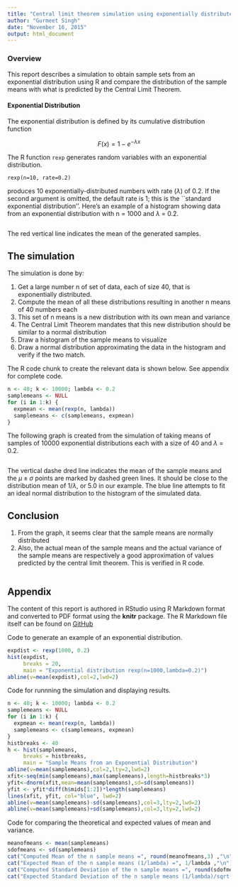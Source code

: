 ```yaml
---
title: "Central limit theorem simulation using exponentially distributed samples"
author: "Gurmeet Singh"
date: "November 16, 2015"
output: html_document
---
```

  
### Overview
This report describes a simulation to obtain sample sets from an exponential distribution using R and compare the distribution of the sample means with what is predicted by the Central Limit Theorem.


#### Exponential Distribution
The exponential distribution is defined by its cumulative distribution function

$$ F(x) = 1-e^{-\lambda x} $$

The R function `rexp` generates random variables with an exponential
distribution. 
```
rexp(n=10, rate=0.2)
```
produces 10 exponentially-distributed numbers with rate ($\lambda$) of 0.2.  If
the second argument is omitted, the default rate is 1; this is the ``standard
exponential distribution''. Here's an example of a histogram showing data from an exponential distribution with n = 1000 and $\lambda$ = 0.2. 
  

```r
```

The red vertical line indicates the mean of the generated samples.

## The simulation
  
The simulation is done by:

1.  Get a large number n of set of data, each of size 40, that is exponentially distributed.
1.  Compute the mean of all these distributions resulting in another n means of 40 numbers each
1.  This set of n means is a new distribution with its own mean and variance
1.  The Central Limit Theorem mandates that this new distribution should be similar to a normal distribution 
1.  Draw a histogram of the sample means to visualize 
1.  Draw a normal distribution approximating the data in the histogram and verify if the two match.
  
The R code chunk to create the relevant data is shown below. See appendix for complete code.
```r
n <- 40; k <- 10000; lambda <- 0.2
samplemeans <- NULL
for (i in 1:k) {
  expmean <- mean(rexp(n, lambda))
  samplemeans <- c(samplemeans, expmean)
}
```

The following graph is created from the simulation of taking means of samples of 10000 exponential distributions each with a size of 40 and $\lambda$ = 0.2.
  
  
```r
```
  
The vertical dashe dred line indicates the mean of the sample means and the $\mu\pm\sigma$ points are marked by dashed green lines. It should be close to the distribution mean of $1/\lambda$, or 5.0 in our example. The blue line attempts to fit an ideal normal distribution to the histogram of the simulated data.

## Conclusion

1.  From the graph, it seems clear that the sample means are normally distributed
2.  Also, the actual mean of the sample means and the actual variance of the sample means are respectively a good approximation of values predicted by the central limit theorem. This is verified in R code.

```r
```

\pagebreak

## Appendix

The content of this report is authored in RStudio using R Markdown format and converted to PDF format using the **knitr** package. The R Markdown file itself can be found on [GitHub](https://github.com/swiftgurmeet/coursera-statistical-inference-course-project/raw/master/StatisticalInferenceCourseProject.Rmd)

Code to generate an example of an exponential distribution.

```r
expdist <- rexp(1000, 0.2)
hist(expdist,
     breaks = 20,
     main = "Exponential distribution rexp(n=1000,lambda=0.2)")
abline(v=mean(expdist),col=2,lwd=2)
```

Code for runnning the simulation and displaying results.

```r
n <- 40; k <- 10000; lambda <- 0.2
samplemeans <- NULL
for (i in 1:k) {
  expmean <- mean(rexp(n, lambda))
  samplemeans <- c(samplemeans, expmean)
}
histbreaks <- 40
h <- hist(samplemeans,
     breaks = histbreaks,
     main = "Sample Means from an Exponential Distribution")
abline(v=mean(samplemeans),col=2,lty=2,lwd=2)
xfit<-seq(min(samplemeans),max(samplemeans),length=histbreaks*3) 
yfit<-dnorm(xfit,mean=mean(samplemeans),sd=sd(samplemeans)) 
yfit <- yfit*diff(h$mids[1:2])*length(samplemeans) 
lines(xfit, yfit, col="blue", lwd=2)
abline(v=mean(samplemeans)-sd(samplemeans),col=3,lty=2,lwd=2)
abline(v=mean(samplemeans)+sd(samplemeans),col=3,lty=2,lwd=2)
```

Code for comparing the theoretical and expected values of mean and variance.
```r
meanofmeans <- mean(samplemeans)
sdofmeans <- sd(samplemeans)
cat("Computed Mean of the n sample means =", round(meanofmeans,3) ,"\n")
cat("Expected Mean of the n sample means (1/lambda) =", 1/lambda ,"\n")
cat("Computed Standard Deviation of the n sample means =", round(sdofmeans,3),"\n")
cat("Expected Standard Deviation of the n sample means (1/lambda)/sqrt(n) = ", round((1/lambda)/sqrt(n),3),"\n")
```


